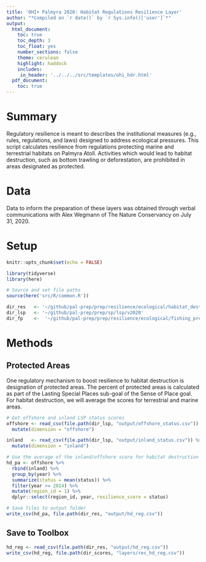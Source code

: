 ```yaml
---
title: 'OHI+ Palmyra 2020: Habitat Regulations Resilience Layer'
author: "*Compiled on `r date()` by `r Sys.info()['user']`*"
output: 
  html_document:
    toc: true
    toc_depth: 3 
    toc_float: yes
    number_sections: false
    theme: cerulean
    highlight: haddock
    includes: 
     in_header: '../../../src/templates/ohi_hdr.html' 
  pdf_document:
    toc: true
---
```


# Summary 

Regulatory resilience is meant to describes the institutional measures (e.g., rules, regulations, and laws) designed to address ecological pressures. This script calculates resilience from regulations protecting marine and terrestrial habitats on Palmyra Atoll. Activities which would lead to habitat destruction, such as bottom trawling or deforestation, are prohibited in areas designated as protected.    

# Data 

Data to inform the preparation of these layers was obtained through verbal communications with Alex Wegmann of The Nature Conservancy on July 31, 2020.  

# Setup 

```r
knitr::opts_chunk$set(echo = FALSE)

library(tidyverse)
library(here)

# Source and set file paths
source(here('src/R/common.R'))

dir_res   <- '~/github/pal-prep/prep/resilience/ecological/habitat_destruction/v2020'
dir_lsp   <- '~/github/pal-prep/prep/sp/lsp/v2020'
dir_fp    <-  '~/github/pal-prep/prep/resilience/ecological/fishing_pressure/v2020'
```


# Methods 

## Protected Areas

One regulatory mechanism to boost resilience to habitat destruction is designation of protected areas. The percent of protected areas is calculated as part of the Lasting Special Places sub-goal of the Sense of Place goal. For habitat destruction, we will average the scores for terrestrial and marine areas.    

```r

# Get offshore and inland LSP status scores 
offshore <- read_csv(file.path(dir_lsp, "output/offshore_status.csv")) %>% 
  mutate(dimension = "offshore")

inland   <- read_csv(file.path(dir_lsp, "output/inland_status.csv")) %>% 
  mutate(dimension = "inland")

# Use the average of the inland/offshore score for habitat destruction 
hd_pa <- offshore %>% 
  rbind(inland) %>% 
  group_by(year) %>% 
  summarize(status = mean(status)) %>% 
  filter(year >= 2014) %>% 
  mutate(region_id = 1) %>% 
  dplyr::select(region_id, year, resilience_score = status)

# Save files to output folder
write_csv(hd_pa, file.path(dir_res, "output/hd_reg.csv"))
```

## Save to Toolbox

```r
hd_reg <- read_csv(file.path(dir_res, "output/hd_reg.csv"))
write_csv(hd_reg, file.path(dir_scores, "layers/res_hd_reg.csv"))
```

